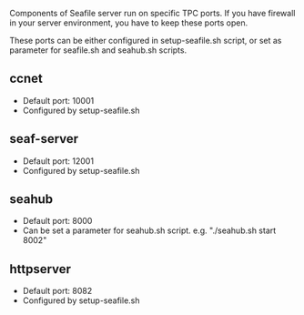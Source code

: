 Components of Seafile server run on specific TPC ports. If you have firewall in your server environment, you have to keep these ports open.

These ports can be either configured in setup-seafile.sh script, or set as parameter for seafile.sh and seahub.sh scripts.

== ccnet ==

* Default port: 10001
* Configured by setup-seafile.sh

== seaf-server ==

* Default port: 12001
* Configured by setup-seafile.sh

== seahub ==

* Default port: 8000
* Can be set a parameter for seahub.sh script. e.g. "./seahub.sh start 8002"

== httpserver ==

* Default port: 8082
* Configured by setup-seafile.sh
